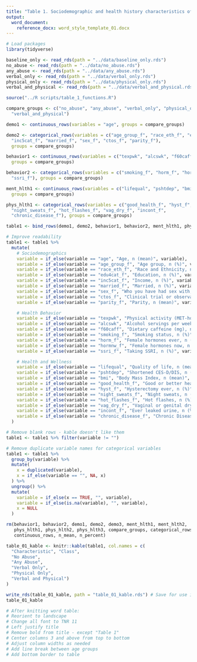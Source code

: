 ```yaml
---
title: "Table 1. Sociodemographic and health history characteristics of women participating in the WHI by abuse experience at baseline"
output:
  word_document:
    reference_docx: word_style_template_01.docx
---
```


```r
# Load packages
library(tidyverse)
```

```r
baseline_only <- read_rds(path = "../data/baseline_only.rds")
no_abuse <- read_rds(path = "../data/no_abuse.rds")
any_abuse <- read_rds(path = "../data/any_abuse.rds")
verbal_only <- read_rds(path = "../data/verbal_only.rds")
physical_only <- read_rds(path = "../data/physical_only.rds")
verbal_and_physical <- read_rds(path = "../data/verbal_and_physical.rds")
```

```r
source("../R scripts/table_1_functions.R")
```

```r
compare_groups <- c("no_abuse", "any_abuse", "verbal_only", "physical_only",
  "verbal_and_physical")

demo1 <- continuous_rows(variables = "age", groups = compare_groups)

demo2 <- categorical_rows(variables = c("age_group_f", "race_eth_f", "edu4cat_f",
  "inc5cat_f", "married_f", "sex_f", "ctos_f", "parity_f"),
  groups = compare_groups)

behavior1 <- continuous_rows(variables = c("texpwk", "alcswk", "f60caff"),
  groups = compare_groups)

behavior2 <- categorical_rows(variables = c("smoking_f", "horm_f", "hormnw_f",
  "ssri_f"), groups = compare_groups)

ment_hlth1 <- continuous_rows(variables = c("lifequal", "pshtdep", "bmi"),
  groups = compare_groups)

phys_hlth1 <- categorical_rows(variables = c("good_health_f", "hyst_f",
  "night_sweats_f", "hot_flashes_f", "vag_dry_f", "incont_f",
  "chronic_disease_f"), groups = compare_groups)

table1 <- bind_rows(demo1, demo2, behavior1, behavior2, ment_hlth1, phys_hlth1)

# Improve readability
table1 <- table1 %>%
  mutate(
    # Sociodemographics
    variable = if_else(variable == "age", "Age, n (mean)", variable),
    variable = if_else(variable == "age_group_f", "Age group, n (%)", variable),
    variable = if_else(variable == "race_eth_f", "Race and Ethnicity, n (%)", variable),
    variable = if_else(variable == "edu4cat_f", "Education, n (%)", variable),
    variable = if_else(variable == "inc5cat_f", "Income, n (%)", variable),
    variable = if_else(variable == "married_f", "Married, n (%)", variable),
    variable = if_else(variable == "sex_f", "Who you have had sex with, n (%)", variable),
    variable = if_else(variable == "ctos_f", "Clinical trial or observational study, n (%)", variable),
    variable = if_else(variable == "parity_f", "Parity, n (mean)", variable),

    # Health Behavior
    variable = if_else(variable == "texpwk", "Physical activity (MET-hours/week), n (mean)", variable),
    variable = if_else(variable == "alcswk", "Alcohol servings per week, n (mean)", variable),
    variable = if_else(variable == "f60caff", "Dietary caffeine (mg), n (mean)", variable),
    variable = if_else(variable == "smoking_f", "Smoking status, n (%)", variable),
    variable = if_else(variable == "horm_f", "Female hormones ever, n (%)", variable),
    variable = if_else(variable == "hormnw_f", "Female hormones now, n (%)", variable),
    variable = if_else(variable == "ssri_f", "Taking SSRI, n (%)", variable),

    # Health and Wellness
    variable = if_else(variable == "lifequal", "Quality of life, n (mean)", variable),
    variable = if_else(variable == "pshtdep", "Shortened CES-D/DIS, n (mean)", variable),
    variable = if_else(variable == "bmi", "Body Mass Index, n (mean)", variable),
    variable = if_else(variable == "good_health_f", "Good or better health, n (%)", variable),
    variable = if_else(variable == "hyst_f", "Hysterectomy ever, n (%)", variable),
    variable = if_else(variable == "night_sweats_f", "Night sweats, n (%)", variable),
    variable = if_else(variable == "hot_flashes_f", "Hot flashes, n (%)", variable),
    variable = if_else(variable == "vag_dry_f", "Vaginal or genital dryness, n (%)", variable),
    variable = if_else(variable == "incont_f", "Ever leaked urine, n (%)", variable),
    variable = if_else(variable == "chronic_disease_f", "Chronic Disease, n (%)", variable)
  )

# Remove blank rows - kable doesn't like them
table1 <- table1 %>% filter(variable != "")

# Remove duplicate variable names for categorical variables
table1 <- table1 %>%
  group_by(variable) %>%
  mutate(
    x = duplicated(variable),
    x = if_else(variable == "", NA, x)
  ) %>%
  ungroup() %>%
  mutate(
    variable = if_else(x == TRUE, "", variable),
    variable = if_else(is.na(variable), "", variable),
    x = NULL
  )

rm(behavior1, behavior2, demo1, demo2, demo3, ment_hlth1, ment_hlth2,
   phys_hlth1, phys_hlth2, phys_hlth3, compare_groups, categorical_rows,
   continuous_rows, n_mean, n_percent)
```

```r
table_01_kable <- knitr::kable(table1, col.names = c(
  "Characteristic", "Class", 
  "No Abuse", 
  "Any Abuse", 
  "Verbal Only",
  "Physical Only", 
  "Verbal and Physical")
)

write_rds(table_01_kable, path = "table_01_kable.rds") # Save for use in dashboard
table_01_kable
```

```r
# After knitting word table:
# Reorient to landscape
# Change all font to TNR 11
# Left justify title
# Remove bold from title - except "Table 1"
# Center columns 3 and above from top to bottom
# Adjust column widths as needed
# Add line break between age groups
# Add bottom border to table
```
